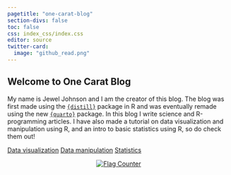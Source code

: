 ```yaml
---
pagetitle: "one-carat-blog"
section-divs: false
toc: false
css: index_css/index.css
editor: source
twitter-card:
  image: "github_read.png"
---
```

## Welcome to One Carat Blog

My name is Jewel Johnson and I am the creator of this blog. The blog was first made using the [`{distill}`](https://rstudio.github.io/distill/) package in R and was eventually remade using the new [`{quarto}`](https://quarto.org/) package. In this blog I write science and R-programming articles. I have also made a tutorial on data visualization and manipulation using R, and an intro to basic statistics using R, so do check them out!

::: {.hero-buttons}
[Data visualization](https://jeweljohnsonj.github.io/one-carat-blog/articles/data_viz/project1.html){#btn-index .btn-action .btn .btn-success .btn-lg role="button"}
[Data manipulation](https://jeweljohnsonj.github.io/one-carat-blog/articles/data_man/project5.html){#btn-index .btn-action .btn .btn-success .btn-lg role="button"}
[Statistics](https://jeweljohnsonj.github.io/one-carat-blog/articles/stat/project1.html){#btn-index .btn-action .btn .btn-success .btn-lg role="button"}
:::

<center>        
<a href="https://info.flagcounter.com/ynrK"><img src="https://s11.flagcounter.com/count2/ynrK/bg_000000/txt_FFFFFF/border_F0F0F0/columns_3/maxflags_9/viewers_0/labels_1/pageviews_1/flags_0/percent_0/" alt="Flag Counter" border="0"></a>
</center>